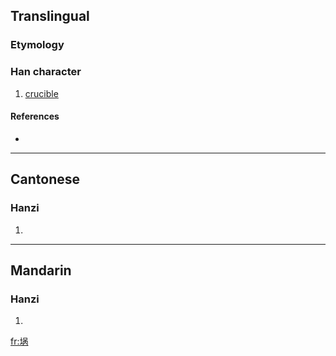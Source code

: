{{also|堝}}
==Translingual==

===Etymology===
{{Han simp|堝|f=咼|t=呙}}

===Han character===
{{Han char|rn=32|rad=土|as=07|sn=10|four=|canj=土口人月 (GROB)}}

# [[crucible]]

====References====
* {{Han ref|kx=0230.121|hdz=10445.020|uh=57DA|ud=22490}}

----

==Cantonese==

===Hanzi===
{{yue-hanzi|jyut=|y=wo1}}

# {{defn|Cantonese}}

----

==Mandarin==

===Hanzi===
{{cmn-hanzi|tra=堝|pin=[[bù]] ([[bu4]]), [[guō]] ([[guo1]])|wg=pu<sup>4</sup>, kuo<sup>1</sup>}}

# {{defn|Mandarin}}

[[fr:埚]]
